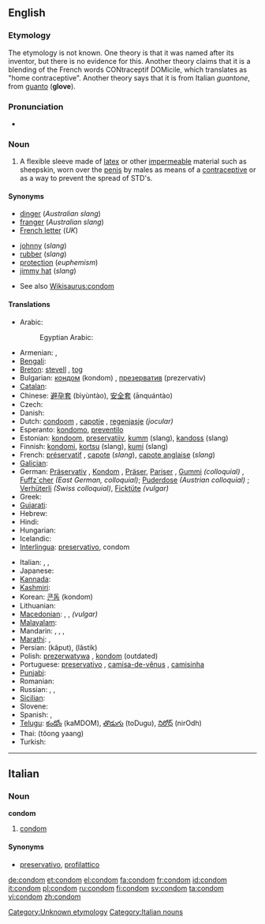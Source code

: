 ==English==
{{wikipedia}}

===Etymology===
The etymology is not known.  One theory is that it was named after its inventor, but there is no evidence for this.  Another theory claims that it is a blending of the French words CONtraceptif DOMicile, which translates as "home contraceptive".  Another theory says that it is from Italian ''guantone'', from [[guanto]] ('''glove''').

===Pronunciation===
* {{audio|en-us-condom.ogg|Audio (US)}}

===Noun===
{{en-noun}}

# A flexible sleeve made of [[latex]] or other [[impermeable]] material such as sheepskin, worn over the [[penis]] by males as means of a [[contraceptive]] or as a way to prevent the spread of STD's.

====Synonyms====
{{top2}}
* [[dinger]] (''Australian slang'')<!--haven't heard this since I was a kid though-->
* [[franger]] (''Australian slang'')
* [[French letter]] (''UK'')
{{mid2}}
* [[johnny]] (''slang'')
* [[rubber]] (''slang'')
* [[protection]] (''euphemism'')
* [[jimmy hat]] (''slang'')
{{bottom}}
* See also [[Wikisaurus:condom]]

====Translations====
{{trans-top|flexible sleeve worn on the penis}}
* Arabic: {{t|ar|عازل ذكري|m|tr=`aazil dhakarii|sc=Arab}}
*: Egyptian Arabic: {{tø|arz|واقي ذكري|m|tr=waaqi zakari|sc=Arab}}
* Armenian: {{t-|hy|պահպանակ|tr=pahpanak|sc=Armn|xs=Armenian}}, {{t-|hy|գանդոն|tr=gandon|sc=Armn|xs=Armenian}} {{i|vulgar}}
* [[Bengali]]: {{t|bn|কন্ডম|sc=Beng|xs=Bengali}}
* [[Breton]]: [[stevell]] {{f}}, [[tog]] {{m}}
* Bulgarian: [[кондом]] (kondom) {{m}}, [[презерватив]] (prezervativ) {{m}}
* [[Catalan]]: {{t-|ca|preservatiu|m}}
* Chinese: [[避孕套]] (bìyùntào), [[安全套]] (ānquántào)
* Czech: {{t-|cs|kondom|m}}
* Danish: {{t+|da|kondom}}
* Dutch: [[condoom]] {{m}}, [[capotje]] {{n}}, [[regenjasje]] {{n}} ''(jocular)''
* Esperanto: [[kondomo]], [[preventilo]]
* Estonian: [[kondoom]], [[preservatiiv]], [[kumm]] (slang), [[kandoss]] (slang)
* Finnish: [[kondomi]], [[kortsu]] (slang), [[kumi]] (slang)
* French: [[préservatif]] {{m}}, [[capote]] {{f}} (''slang''), [[capote anglaise]] {{f}} (''slang'')
* [[Galician]]: {{t+|gl|preservativo|m|xs=Galician}}
* German: [[Präservativ]] {{n}}, [[Kondom]] {{n}}, [[Präser]], [[Pariser]] , [[Gummi]] ''(colloquial)'' {{n}}, [[Fuffz´cher]] ''(East German, colloquial)''; [[Puderdose]] ''(Austrian colloquial)'' {{f}}; [[Verhüterli]] ''(Swiss colloquial)'', [[Ficktüte]] {{f}} ''(vulgar)''
* Greek: {{t+|el|προφυλακτικό|n|tr=profylaktikó|sc=Grek}}
* [[Gujarati]]: {{t|gu|કોંડોમ|sc=Gujr|xs=Gujarati}}
* Hebrew: {{t-|he|קונדום|m|alt=קוֹנְדּוֹם|tr=kondom|sc=Hebr}}
* Hindi: {{t-|hi|निरोध|tr=nirodh|sc=Deva|xs=Hindi}}
* Hungarian: {{t+|hu|óvszer}}
* Icelandic: {{t+|is|smokkur}}
* [[Interlingua]]: [[preservativo]], condom
{{trans-mid}}
* Italian: {{t+|it|preservativo|m}}, {{t+|it|profilattico|m}}, {{t+|it|condom|m}}
* Japanese: {{t+|ja|コンドーム|tr=kondōmu|sc=Jpan}}
* [[Kannada]]: {{t|kn|ಕಾಂಡಮ್|sc=Knda|xs=Kannada}}
* [[Kashmiri]]: {{t|ks|कंडोम|sc=Deva|xs=Kashmiri}}
* Korean: [[콘돔]] (kondom)
* Lithuanian: {{t-|lt|prezervatyvas|m|xs=Lithuanian}}
* [[Macedonian]]: {{t|mk|кондом|m|tr=kondóm|sc=Cyrl|xs=Macedonian}},  {{t|mk|презерватив|m|tr=prezervatív|sc=Cyrl|xs=Macedonian}},  {{t|mk|куртон|m|tr=kurtón|sc=Cyrl|xs=Macedonian}} ''(vulgar)''
* [[Malayalam]]: {{t|ml|ഉറ|sc=Mlym|xs=Malayalam}}
* Mandarin: {{t|zh|避孕套|tr=bìyùntào|sc=Hani}},  {{t|zh|安全套|tr=ānquántào|sc=Hani}},  {{t|zh|陰莖套|sc=Hani}},  {{t|zh|阴茎套|tr=yīnjīngtào|sc=Hani}}
* [[Marathi]]: {{t-|mr|निरोध|tr=nirodh|sc=Deva|xs=Marathi}},  {{t|mr|कॉंन्डोम|sc=Deva|xs=Marathi}}
* Persian: {{fa-Arab|[[کاپوت]]}} (kâput), {{fa-Arab|[[لاستیک]]}} (lâstik)
* Polish: [[prezerwatywa]] {{f}}, [[kondom]] {{m}} (outdated)
* Portuguese: [[preservativo]] {{m}}, [[camisa-de-vênus]] {{f}}, [[camisinha]] {{f}}
* [[Punjabi]]: {{t|pa|ਨਿਰੋਧ|xs=Punjabi}}
* Romanian: {{t-|ro|prezervativ|n}}
* Russian: {{t+|ru|презерватив|m|tr=prezervatív|sc=Cyrl}},  {{t|ru|кондом|m|tr=kondóm|sc=Cyrl}},  {{qualifier|slang, crude}} {{t|ru|гондон|m|tr=gondón|sc=Cyrl}}
* [[Sicilian]]: {{t|scn|prisirvativu|m|xs=Sicilian}}
* Slovene: {{t+|sl|kondom}}
* Spanish: {{t+|es|preservativo|m}}, {{t+|es|condón|m}}
* [[Telugu]]: [[కండోం]] (kaMDOM), [[తొడుగు]] (toDugu), [[నిరోధ్]] (nirOdh)
* Thai: {{Thai|[[ถุงยาง]]}} (tŏong yaang)
* Turkish: {{t|tr|prezervatif}}
{{trans-bottom}}

[[Category:Unknown etymology]]

----

==Italian==

===Noun===
'''condom''' {{m}} {{inv}}

# [[condom#English|condom]]

====Synonyms====
* [[preservativo]], [[profilattico]]

[[Category:Italian nouns]]

[[de:condom]]
[[et:condom]]
[[el:condom]]
[[fa:condom]]
[[fr:condom]]
[[id:condom]]
[[it:condom]]
[[pl:condom]]
[[ru:condom]]
[[fi:condom]]
[[sv:condom]]
[[ta:condom]]
[[vi:condom]]
[[zh:condom]]